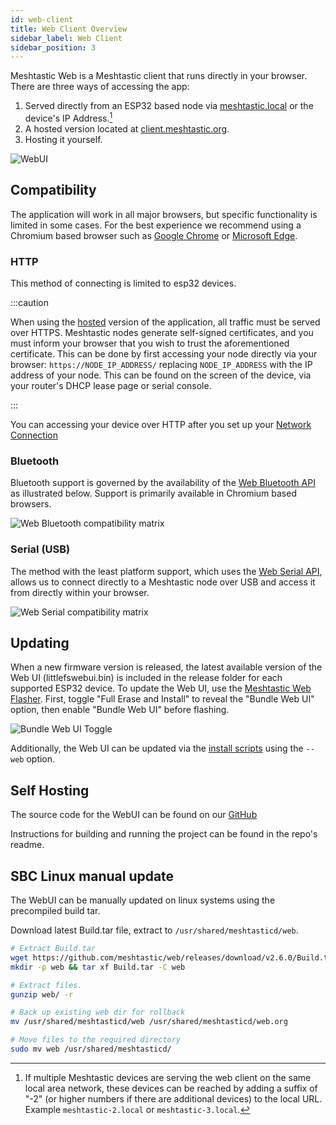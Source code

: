 ```yaml
---
id: web-client
title: Web Client Overview
sidebar_label: Web Client
sidebar_position: 3
---
```


Meshtastic Web is a Meshtastic client that runs directly in your browser.
There are three ways of accessing the app:

1. Served directly from an ESP32 based node via [meshtastic.local](http://meshtastic.local) or the device's IP Address.[^1]
2. A hosted version located at [client.meshtastic.org](https://client.meshtastic.org).
3. Hosting it yourself.

![WebUI](/img/webUI.webp)

## Compatibility

The application will work in all major browsers, but specific functionality is limited in some cases. For the best experience we recommend using a Chromium based browser such as [Google Chrome](https://www.google.com/chrome) or [Microsoft Edge](https://www.microsoft.com/en-us/edge).

### HTTP

This method of connecting is limited to esp32 devices.

:::caution

When using the [hosted](https://client.meshtastic.org) version of the application, all traffic must be served over HTTPS.
Meshtastic nodes generate self-signed certificates, and you must inform your browser that you wish to trust the aforementioned certificate.
This can be done by first accessing your node directly via your browser: `https://NODE_IP_ADDRESS/` replacing `NODE_IP_ADDRESS` with the IP address of your node.
This can be found on the screen of the device, via your router's DHCP lease page or serial console.

:::

You can accessing your device over HTTP after you set up your [Network Connection](/docs/configuration/radio/network)

### Bluetooth

Bluetooth support is governed by the availability of the [Web Bluetooth API](https://web.dev/bluetooth) as illustrated below. Support is primarily available in Chromium based browsers.

![Web Bluetooth compatibility matrix](https://caniuse.bitsofco.de/image/web-bluetooth.png)

### Serial (USB)

The method with the least platform support, which uses the [Web Serial API](https://web.dev/serial), allows us to connect directly to a Meshtastic node over USB and access it from directly within your browser.

![Web Serial compatibility matrix](https://caniuse.bitsofco.de/image/web-serial.png)

## Updating

When a new firmware version is released, the latest available version of the Web UI (littlefswebui.bin) is included in the release folder for each supported ESP32 device. To update the Web UI, use the [Meshtastic Web Flasher](https://flasher.meshtastic.org/). First, toggle "Full Erase and Install" to reveal the "Bundle Web UI" option, then enable "Bundle Web UI" before flashing.

![Bundle Web UI Toggle](/img/software/webui-toggle.webp)

Additionally, the Web UI can be updated via the [install scripts](/docs/getting-started/flashing-firmware/esp32/cli-script.mdx) using the `--web` option.

## Self Hosting

The source code for the WebUI can be found on our [GitHub](https://github.com/meshtastic/web)

Instructions for building and running the project can be found in the repo's readme.

[^1]: If multiple Meshtastic devices are serving the web client on the same local area network, these devices can be reached by adding a suffix of "-2" (or higher numbers if there are additional devices) to the local URL. Example `meshtastic-2.local` or `meshtastic-3.local`.

## SBC Linux manual update

The WebUI can be manually updated on linux systems using the precompiled build tar.

Download latest Build.tar file, extract to `/usr/shared/meshtasticd/web`. 

```bash
# Extract Build.tar
wget https://github.com/meshtastic/web/releases/download/v2.6.0/Build.tar
mkdir -p web && tar xf Build.tar -C web

# Extract files.
gunzip web/ -r

# Back up existing web dir for rollback
mv /usr/shared/meshtasticd/web /usr/shared/meshtasticd/web.org

# Move files to the required directory
sudo mv web /usr/shared/meshtasticd/
```
